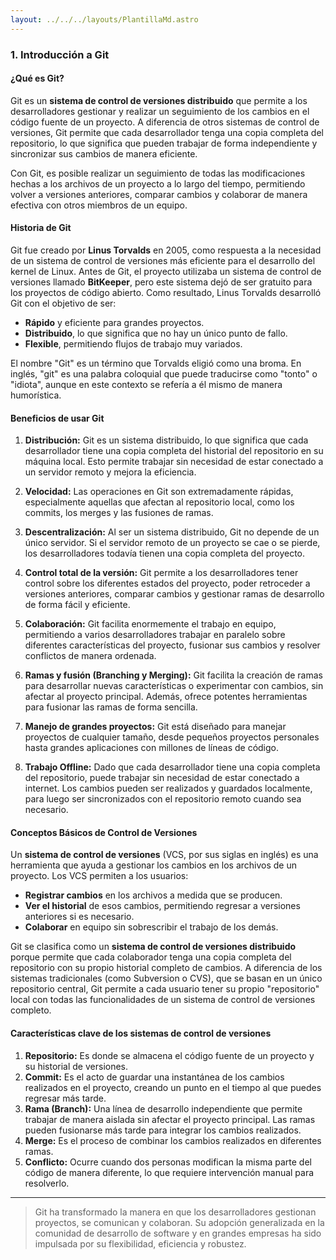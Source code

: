```yaml
---
layout: ../../../layouts/PlantillaMd.astro
---
```



<EtiquetaPost curso = "Habilidades" asignatura = "Git"/>

### 1. **Introducción a Git**

#### ¿Qué es Git?

Git es un **sistema de control de versiones distribuido** que permite a los desarrolladores gestionar y realizar un seguimiento de los cambios en el código fuente de un proyecto. A diferencia de otros sistemas de control de versiones, Git permite que cada desarrollador tenga una copia completa del repositorio, lo que significa que pueden trabajar de forma independiente y sincronizar sus cambios de manera eficiente.

Con Git, es posible realizar un seguimiento de todas las modificaciones hechas a los archivos de un proyecto a lo largo del tiempo, permitiendo volver a versiones anteriores, comparar cambios y colaborar de manera efectiva con otros miembros de un equipo.

#### Historia de Git

Git fue creado por **Linus Torvalds** en 2005, como respuesta a la necesidad de un sistema de control de versiones más eficiente para el desarrollo del kernel de Linux. Antes de Git, el proyecto utilizaba un sistema de control de versiones llamado **BitKeeper**, pero este sistema dejó de ser gratuito para los proyectos de código abierto. Como resultado, Linus Torvalds desarrolló Git con el objetivo de ser:

- **Rápido** y eficiente para grandes proyectos.
- **Distribuido**, lo que significa que no hay un único punto de fallo.
- **Flexible**, permitiendo flujos de trabajo muy variados.

El nombre "Git" es un término que Torvalds eligió como una broma. En inglés, "git" es una palabra coloquial que puede traducirse como "tonto" o "idiota", aunque en este contexto se refería a él mismo de manera humorística.

#### Beneficios de usar Git

1. **Distribución:**
   Git es un sistema distribuido, lo que significa que cada desarrollador tiene una copia completa del historial del repositorio en su máquina local. Esto permite trabajar sin necesidad de estar conectado a un servidor remoto y mejora la eficiencia.

2. **Velocidad:**
   Las operaciones en Git son extremadamente rápidas, especialmente aquellas que afectan al repositorio local, como los commits, los merges y las fusiones de ramas.

3. **Descentralización:**
   Al ser un sistema distribuido, Git no depende de un único servidor. Si el servidor remoto de un proyecto se cae o se pierde, los desarrolladores todavía tienen una copia completa del proyecto.

4. **Control total de la versión:**
   Git permite a los desarrolladores tener control sobre los diferentes estados del proyecto, poder retroceder a versiones anteriores, comparar cambios y gestionar ramas de desarrollo de forma fácil y eficiente.

5. **Colaboración:**
   Git facilita enormemente el trabajo en equipo, permitiendo a varios desarrolladores trabajar en paralelo sobre diferentes características del proyecto, fusionar sus cambios y resolver conflictos de manera ordenada.

6. **Ramas y fusión (Branching y Merging):**
   Git facilita la creación de ramas para desarrollar nuevas características o experimentar con cambios, sin afectar al proyecto principal. Además, ofrece potentes herramientas para fusionar las ramas de forma sencilla.

7. **Manejo de grandes proyectos:**
   Git está diseñado para manejar proyectos de cualquier tamaño, desde pequeños proyectos personales hasta grandes aplicaciones con millones de líneas de código.

8. **Trabajo Offline:**
   Dado que cada desarrollador tiene una copia completa del repositorio, puede trabajar sin necesidad de estar conectado a internet. Los cambios pueden ser realizados y guardados localmente, para luego ser sincronizados con el repositorio remoto cuando sea necesario.

#### Conceptos Básicos de Control de Versiones

Un **sistema de control de versiones** (VCS, por sus siglas en inglés) es una herramienta que ayuda a gestionar los cambios en los archivos de un proyecto. Los VCS permiten a los usuarios:

- **Registrar cambios** en los archivos a medida que se producen.
- **Ver el historial** de esos cambios, permitiendo regresar a versiones anteriores si es necesario.
- **Colaborar** en equipo sin sobrescribir el trabajo de los demás.

Git se clasifica como un **sistema de control de versiones distribuido** porque permite que cada colaborador tenga una copia completa del repositorio con su propio historial completo de cambios. A diferencia de los sistemas tradicionales (como Subversion o CVS), que se basan en un único repositorio central, Git permite a cada usuario tener su propio "repositorio" local con todas las funcionalidades de un sistema de control de versiones completo.

#### Características clave de los sistemas de control de versiones

1. **Repositorio:** Es donde se almacena el código fuente de un proyecto y su historial de versiones.
2. **Commit:** Es el acto de guardar una instantánea de los cambios realizados en el proyecto, creando un punto en el tiempo al que puedes regresar más tarde.
3. **Rama (Branch):** Una línea de desarrollo independiente que permite trabajar de manera aislada sin afectar el proyecto principal. Las ramas pueden fusionarse más tarde para integrar los cambios realizados.
4. **Merge:** Es el proceso de combinar los cambios realizados en diferentes ramas.
5. **Conflicto:** Ocurre cuando dos personas modifican la misma parte del código de manera diferente, lo que requiere intervención manual para resolverlo.

---

>Git ha transformado la manera en que los desarrolladores gestionan proyectos, se comunican y colaboran. Su adopción generalizada en la comunidad de desarrollo de software y en grandes empresas ha sido impulsada por su flexibilidad, eficiencia y robustez.